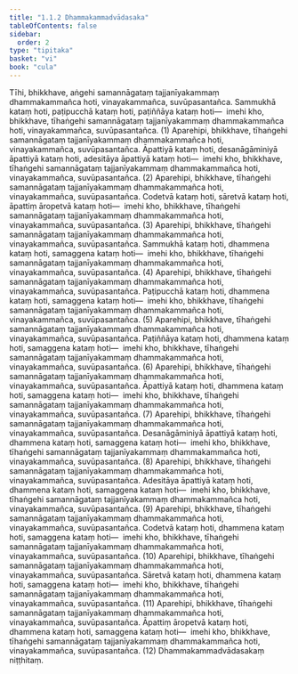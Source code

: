 ```yaml
---
title: "1.1.2 Dhammakammadvādasaka"
tableOfContents: false
sidebar:
  order: 2
type: "tipitaka"
basket: "vi"
book: "cula"
---
```



<DynamicBreadcrumb />

<Division number="5" book="cula" bookNo="4" page="7">

<Paragraph number="23" book="cula">
Tīhi, bhikkhave, aṅgehi samannāgataṃ tajjanīyakammaṃ dhammakammañca hoti, vinayakammañca, suvūpasantañca. Sammukhā kataṃ hoti, paṭipucchā kataṃ hoti, paṭiññāya kataṃ hoti—  imehi kho, bhikkhave, tīhaṅgehi samannāgataṃ tajjanīyakammaṃ dhammakammañca hoti, vinayakammañca, suvūpasantañca. (1)
</Paragraph>

<Paragraph number="24" book="cula">
Aparehipi, bhikkhave, tīhaṅgehi samannāgataṃ tajjanīyakammaṃ dhammakammañca hoti, vinayakammañca, suvūpasantañca. Āpattiyā kataṃ hoti, desanāgāminiyā āpattiyā kataṃ hoti, adesitāya āpattiyā kataṃ hoti—  imehi kho, bhikkhave, tīhaṅgehi samannāgataṃ tajjanīyakammaṃ dhammakammañca hoti, vinayakammañca, suvūpasantañca. (2)
</Paragraph>

<Paragraph number="25" book="cula">
Aparehipi, bhikkhave, tīhaṅgehi samannāgataṃ tajjanīyakammaṃ dhammakammañca hoti, vinayakammañca, suvūpasantañca. Codetvā kataṃ hoti, sāretvā kataṃ hoti, āpattiṃ āropetvā kataṃ hoti—  imehi kho, bhikkhave, tīhaṅgehi samannāgataṃ tajjanīyakammaṃ dhammakammañca hoti, vinayakammañca, suvūpasantañca. (3)
</Paragraph>

<Paragraph number="26" book="cula">
Aparehipi, bhikkhave, tīhaṅgehi samannāgataṃ tajjanīyakammaṃ dhammakammañca hoti, vinayakammañca, suvūpasantañca. Sammukhā kataṃ hoti, dhammena kataṃ hoti, samaggena kataṃ hoti—  imehi kho, bhikkhave, tīhaṅgehi samannāgataṃ tajjanīyakammaṃ dhammakammañca hoti, vinayakammañca, suvūpasantañca. (4)
</Paragraph>

<Paragraph number="27" book="cula">
Aparehipi, bhikkhave, tīhaṅgehi samannāgataṃ tajjanīyakammaṃ dhammakammañca hoti, vinayakammañca, suvūpasantañca. Paṭipucchā kataṃ hoti, dhammena kataṃ hoti, samaggena kataṃ hoti—  imehi kho, bhikkhave, tīhaṅgehi samannāgataṃ tajjanīyakammaṃ dhammakammañca hoti, vinayakammañca, suvūpasantañca. (5)
</Paragraph>

<Paragraph number="28" book="cula">
Aparehipi, bhikkhave, tīhaṅgehi samannāgataṃ tajjanīyakammaṃ dhammakammañca hoti, vinayakammañca, suvūpasantañca. Paṭiññāya kataṃ hoti, dhammena kataṃ hoti, samaggena kataṃ hoti—  imehi kho, bhikkhave, tīhaṅgehi samannāgataṃ tajjanīyakammaṃ dhammakammañca hoti, vinayakammañca, suvūpasantañca. (6)
</Paragraph>

<Paragraph number="29" book="cula">
Aparehipi, bhikkhave, tīhaṅgehi samannāgataṃ tajjanīyakammaṃ dhammakammañca hoti, vinayakammañca, suvūpasantañca. Āpattiyā kataṃ hoti, dhammena kataṃ hoti, samaggena kataṃ hoti—  imehi kho, bhikkhave, tīhaṅgehi samannāgataṃ tajjanīyakammaṃ dhammakammañca hoti, vinayakammañca, suvūpasantañca. (7)
</Paragraph>

<Paragraph number="30" book="cula">
Aparehipi, bhikkhave, tīhaṅgehi samannāgataṃ tajjanīyakammaṃ dhammakammañca hoti, vinayakammañca, suvūpasantañca. Desanāgāminiyā āpattiyā kataṃ hoti, dhammena kataṃ hoti, samaggena kataṃ hoti—  imehi kho, bhikkhave, tīhaṅgehi samannāgataṃ tajjanīyakammaṃ dhammakammañca hoti, vinayakammañca, suvūpasantañca. (8)
</Paragraph>

<Paragraph number="31" book="cula">
Aparehipi, bhikkhave, tīhaṅgehi samannāgataṃ tajjanīyakammaṃ dhammakammañca hoti, vinayakammañca, suvūpasantañca. Adesitāya āpattiyā kataṃ hoti, dhammena kataṃ hoti, samaggena kataṃ hoti—  imehi kho, bhikkhave, tīhaṅgehi samannāgataṃ tajjanīyakammaṃ dhammakammañca hoti, vinayakammañca, suvūpasantañca. (9)
</Paragraph>

<Paragraph number="32" book="cula">
Aparehipi, bhikkhave, tīhaṅgehi samannāgataṃ tajjanīyakammaṃ dhammakammañca hoti, vinayakammañca, suvūpasantañca. Codetvā kataṃ hoti, dhammena kataṃ hoti, samaggena kataṃ hoti—  imehi kho, bhikkhave, tīhaṅgehi samannāgataṃ tajjanīyakammaṃ dhammakammañca hoti, vinayakammañca, suvūpasantañca. (10)
</Paragraph>

<Paragraph number="33" book="cula">
Aparehipi, bhikkhave, tīhaṅgehi samannāgataṃ tajjanīyakammaṃ dhammakammañca hoti, vinayakammañca, suvūpasantañca. Sāretvā kataṃ hoti, dhammena kataṃ hoti, samaggena kataṃ hoti—  imehi kho, bhikkhave, tīhaṅgehi samannāgataṃ tajjanīyakammaṃ dhammakammañca hoti, vinayakammañca, suvūpasantañca. (11)
</Paragraph>

<Paragraph number="34" book="cula">
Aparehipi, bhikkhave, tīhaṅgehi samannāgataṃ tajjanīyakammaṃ dhammakammañca hoti, vinayakammañca, suvūpasantañca. Āpattiṃ āropetvā kataṃ hoti, dhammena kataṃ hoti, samaggena kataṃ hoti—  imehi kho, bhikkhave, tīhaṅgehi samannāgataṃ tajjanīyakammaṃ dhammakammañca hoti, vinayakammañca, suvūpasantañca. (12)

</Paragraph>
</Division>

<Paragraph number="35" type="center" book="cula">
Dhammakammadvādasakaṃ niṭṭhitaṃ.
</Paragraph>